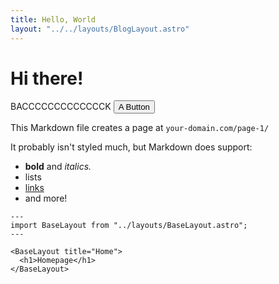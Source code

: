 ```yaml
---
title: Hello, World
layout: "../../layouts/BlogLayout.astro"
---
```



# Hi there!

<Link href="/blog">BACCCCCCCCCCCCCK</Link>
<Button client:load>A Button</Button>

This Markdown file creates a page at `your-domain.com/page-1/`

It probably isn't styled much, but Markdown does support:

- **bold** and _italics._
- lists
- [links](https://astro.build)
- and more!

```astro
---
import BaseLayout from "../layouts/BaseLayout.astro";
---

<BaseLayout title="Home">
  <h1>Homepage</h1>
</BaseLayout>
```
